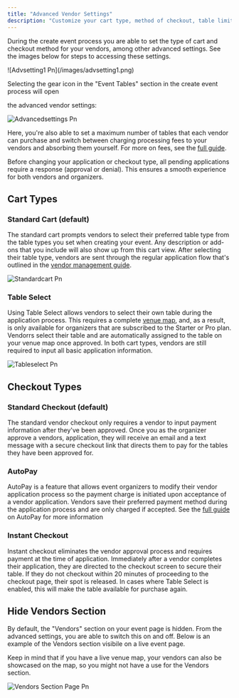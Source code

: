 ```yaml
---
title: "Advanced Vendor Settings"
description: "Customize your cart type, method of checkout, table limit, fee structure, and event page visibility for your vendors"
---
```


During the create event process you are able to set the type of cart and checkout method for your vendors, among other advanced settings. See the images below for steps to accessing these settings.

<Frame>
  ![Advsetting1 Pn](/images/advsetting1.png)

  Selecting the gear icon in the "Event Tables" section in the create event process will open

  the advanced vendor settings:

  ![Advancedsettings Pn](/images/advancedsettings.png)
</Frame>

Here, you're also able to set a maximum number of tables that each vendor can purchase and switch between charging processing fees to your vendors and absorbing them yourself. For more on fees, see the [full guide](/essentials/fees).

<Note>
  Before changing your application or checkout type, all pending applications require a response (approval or denial). This ensures a smooth experience for both vendors and organizers.
</Note>

## Cart Types

### Standard Cart (default)

The standard cart prompts vendors to select their preferred table type from the table types you set when creating your event. Any description or add-ons that you include will also show up from this cart view. After selecting their table type, vendors are sent through the regular application flow that's outlined in the [vendor management guide](/essentials/vendor-management).

![Standardcart Pn](/images/standardcart.png)

### Table Select

Using Table Select allows vendors to select their own table during the application process. This requires a complete [venue map](/essentials/mapping), and, as a result, is only available for organizers that are subscribed to the Starter or Pro plan. Vendorrs select their table and are automatically assigned to the table on your venue map once approved. In both cart types, vendors are still required to input all basic application information.

![Tableselect Pn](/images/tableselect.png)

## Checkout Types

### Standard Checkout (default)

The standard vendor checkout only requires a vendor to input payment information after they've  been approved. Once you as the organizer approve a vendors, application, they will receive an email and a text message with a secure checkout link that directs them to pay for the tables they have been approved for.

### AutoPay

AutoPay is a feature that allows event organizers to modify their vendor application process so the payment charge is initiated upon acceptance of a vendor application. Vendors save their preferred payment method during the application process and are only charged if accepted.  See the [full guide](/essentials/auto-pay) on AutoPay for more information

### Instant Checkout

Instant checkout eliminates the vendor approval process and requires payment at the time of application. Immediately after a vendor completes their application, they are directed to the checkout screen to secure their table. If they do not checkout within 20 minutes of proceeding to the checkout page, their spot is released. In cases where Table Select is enabled, this will make the table available for purchase again.

## Hide Vendors Section

By default, the "Vendors" section on your event page is hidden. From the advanced settings, you are able to switch this on and off. Below is an example of the Vendors section visibile on a live event page. 

<Note>
  Keep in mind that if you have a live venue map, your vendors can also be showcased on the map, so you might not have a use for the Vendors section.
</Note>

![Vendors Section Page Pn](/images/VendorsSectionPage.png)